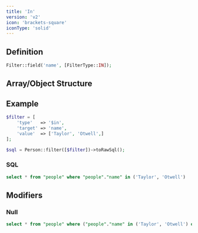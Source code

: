 ```yaml
---
title: 'In'
version: 'v2'
icon: 'brackets-square'
iconType: 'solid'
---
```


## Definition
```php
Filter::field('name', [FilterType::IN]);
```

## Array/Object Structure


<TypeParameterField type="$in" />


<TargetParameterField />

<ParamField body="value" type="array,min:1" required>
</ParamField>

<ParamField body="value.*" type="string|int|float" required>
</ParamField>

## Example

```php
$filter = [
    'type'   => '$in',
    'target' => 'name',
    'value'  => ['Taylor', 'Otwell',]
];
```

```php
$sql = Person::filter([$filter])->toRawSql();
```

### SQL

```sql
select * from "people" where "people"."name" in ('Taylor', 'Otwell')
```

## Modifiers

### Null

<TypeParameterField type="$in:null" />

```sql
select * from "people" where ("people"."name" in ('Taylor', 'Otwell') or "people"."name" is null)
```